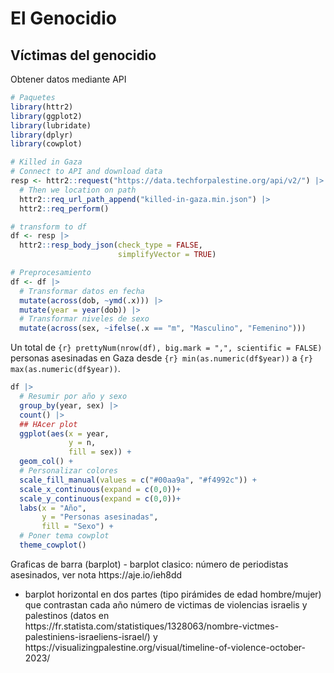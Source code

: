 # El Genocidio

## Víctimas del genocidio

Obtener datos mediante API

```r
# Paquetes
library(httr2)
library(ggplot2)
library(lubridate)
library(dplyr)
library(cowplot)
```

```r
# Killed in Gaza
# Connect to API and download data
resp <- httr2::request("https://data.techforpalestine.org/api/v2/") |> 
  # Then we location on path
  httr2::req_url_path_append("killed-in-gaza.min.json") |> 
  httr2::req_perform()

# transform to df
df <- resp |>
  httr2::resp_body_json(check_type = FALSE, 
                        simplifyVector = TRUE) 

# Preprocesamiento
df <- df |>
  # Transformar datos en fecha
  mutate(across(dob, ~ymd(.x))) |>
  mutate(year = year(dob)) |>
  # Transformar niveles de sexo
  mutate(across(sex, ~ifelse(.x == "m", "Masculino", "Femenino"))) 
```

Un total de `{r} prettyNum(nrow(df), big.mark = ",", scientific = FALSE)` personas asesinadas en Gaza desde `{r} min(as.numeric(df$year))` a `{r} max(as.numeric(df$year))`.

```r
df |>
  # Resumir por año y sexo
  group_by(year, sex) |>
  count() |>
  ## HAcer plot
  ggplot(aes(x = year,
             y = n,
             fill = sex)) +
  geom_col() +
  # Personalizar colores
  scale_fill_manual(values = c("#00aa9a", "#f4992c")) +
  scale_x_continuous(expand = c(0,0))+
  scale_y_continuous(expand = c(0,0))+
  labs(x = "Año", 
       y = "Personas asesinadas", 
       fill = "Sexo") +
  # Poner tema cowplot
  theme_cowplot()
```

Graficas de barra (barplot)
- barplot clasico: número de periodistas asesinados, ver nota https://aje.io/ieh8dd

- barplot horizontal en dos partes (tipo pirámides de edad hombre/mujer) que contrastan cada año número de victimas de violencias israelis y palestinos (datos en https://fr.statista.com/statistiques/1328063/nombre-victmes-palestiniens-israeliens-israel/) y https://visualizingpalestine.org/visual/timeline-of-violence-october-2023/





